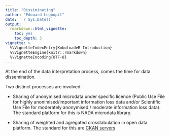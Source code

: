 ```yaml
---
title: "Dissiminating"
author: "Edouard Legoupil"
date: '`r Sys.Date()`'
output: 
  rmarkdown::html_vignette:
    toc: yes
    toc_depth: 3
vignette: >
  %\VignetteIndexEntry{KoboloadeR Introduction}
  %\VignetteEngine{knitr::rmarkdown}
  %\VignetteEncoding{UTF-8}
---
```



At the end of the data interpretation process, comes the time for data dissemination. 

Two distinct processes are involved:

- Sharing of anonymised microdata under specific licence (Public Use File for highly anonimised/important information loss data and/or Scientific Use File for moderately anonymised / moderate information loss  data). The standard platform for this is NADA microdata library.

- Sharing of weighted and agregated crosstabulation in open data platform. The standard for this are [CKAN servers]()
